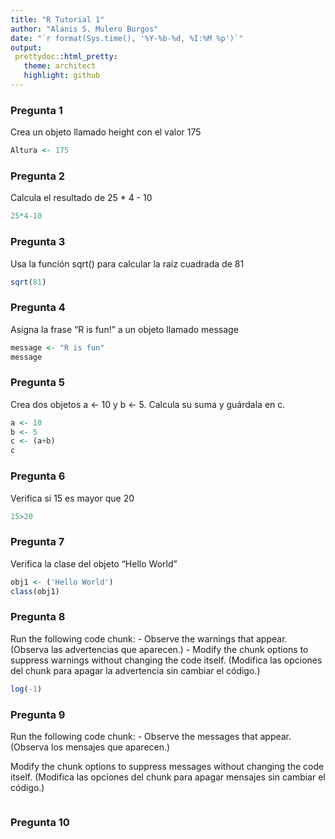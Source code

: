 ```yaml
---
title: "R Tutorial 1"
author: "Alanis S. Mulero Burgos"
date: "`r format(Sys.time(), '%Y-%b-%d, %I:%M %p')`"
output: 
 prettydoc::html_pretty:
   theme: architect
   highlight: github
---
```


### Pregunta 1 
Crea un objeto llamado height con el valor 175

```r
Altura <- 175
```

### Pregunta 2
Calcula el resultado de 25 * 4 - 10

```r
25*4-10
```

### Pregunta 3
Usa la función sqrt() para calcular la raíz cuadrada de 81

```r
sqrt(81)
```

### Pregunta 4
Asigna la frase “R is fun!” a un objeto llamado message

```r
message <- "R is fun"
message
```

### Pregunta 5
Crea dos objetos a <- 10 y b <- 5. Calcula su suma y guárdala en c.

```r
a <- 10
b <- 5
c <- (a+b)
c
```

### Pregunta 6
Verifica si 15 es mayor que 20

```r
15>20
```

### Pregunta 7
Verifica la clase del objeto "Hello World"

```r
obj1 <- ('Hello World')
class(obj1)
```

### Pregunta 8
Run the following code chunk:
- Observe the warnings that appear. (Observa las advertencias que aparecen.)
- Modify the chunk options to suppress warnings without changing the code itself. (Modifica las opciones del chunk para apagar la advertencia sin cambiar el código.)


```r
log(-1)
```

### Pregunta 9
Run the following code chunk: - Observe the messages that appear. (Observa los mensajes que aparecen.)

Modify the chunk options to suppress messages without changing the code itself. (Modifica las opciones del chunk para apagar mensajes sin cambiar el código.)

```r

```

### Pregunta 10

```r

```

